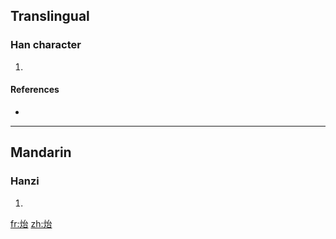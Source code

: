 ==Translingual==

===Han character===
{{Han char|rn=86|rad=火|as=05|sn=9|four=|canj=火戈口 (FIR)}}

# {{defn|Han|sort=火05}}

====References====
* {{Han ref|kx=0668.290|dkj=18958|dj=1078.050|hdz=32198.030|uh=70B2|ud=28850}}

----

==Mandarin==

===Hanzi===
{{cmn-hanzi|pin=[[tái]] ([[tai2]])|wg=t'ai<sup>2</sup>}}

# {{defn|Mandarin}}

[[fr:炲]]
[[zh:炲]]